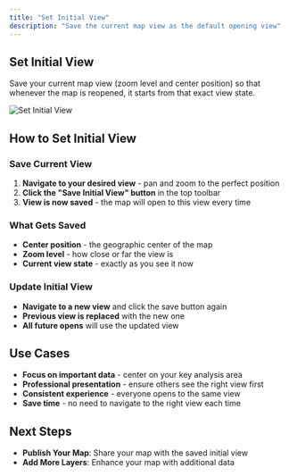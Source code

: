 ```yaml
---
title: "Set Initial View"
description: "Save the current map view as the default opening view"
---
```


## Set Initial View

Save your current map view (zoom level and center position) so that whenever the map is reopened, it starts from that exact view state.

![Set Initial View](/guides/become-map-expert/set-initial-view.gif)

## How to Set Initial View

### Save Current View
1. **Navigate to your desired view** - pan and zoom to the perfect position
2. **Click the "Save Initial View" button** in the top toolbar
3. **View is now saved** - the map will open to this view every time

### What Gets Saved
- **Center position** - the geographic center of the map
- **Zoom level** - how close or far the view is
- **Current view state** - exactly as you see it now

### Update Initial View
- **Navigate to a new view** and click the save button again
- **Previous view is replaced** with the new one
- **All future opens** will use the updated view

## Use Cases

- **Focus on important data** - center on your key analysis area
- **Professional presentation** - ensure others see the right view first
- **Consistent experience** - everyone opens to the same view
- **Save time** - no need to navigate to the right view each time

## Next Steps

- **Publish Your Map**: Share your map with the saved initial view
- **Add More Layers**: Enhance your map with additional data 